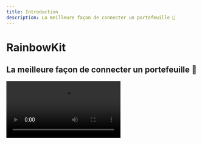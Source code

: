 ```yaml
---
title: Introduction
description: La meilleure façon de connecter un portefeuille 🌈
---
```


# RainbowKit

## La meilleure façon de connecter un portefeuille 🌈

<Video src="https://res.cloudinary.com/rainbowme/video/upload/s--aTmEjSrr--/f_auto:video,q_auto/v1/rainbowkit/site-assets/rainbowkit-video-cutdown-edit_gy0q16" />

RainbowKit est une bibliothèque [React](https://reactjs.org/) qui facilite l'ajout de connexion de portefeuille à votre dapp. C'est intuitif, réactif et personnalisable.

### Caractéristiques

#### Gestion de portefeuille

Gestion de portefeuille prête à l'emploi pour votre dapp. En plus de gérer la connexion et la déconnexion des portefeuilles, RainbowKit prend en charge de nombreux portefeuilles, change les chaînes de connexion, résout l'adresse en ENS, affiche le solde et bien plus encore!

#### Personnalisable

Vous pouvez ajuster l'interface de RainbowKit pour correspondre à votre marque. Vous pouvez choisir parmi quelques couleurs d'accentuation prédéfinies et configurations de rayon de bordure. Pour des cas d'utilisation plus avancés, vous pouvez fournir un thème entièrement personnalisé, rendre votre propre bouton et omettre certaines fonctionnalités. Mode sombre inclus.

#### Normes de l'industrie

Pour une meilleure interopérabilité avec la plupart des produits, nous nous appuyons sur [viem](https://viem.sh) et [wagmi](https://wagmi.sh/) — les bibliothèques les plus utilisées dans l'espace.

Les normes de portefeuille comme EIP-1193 et EIP-6963 sont prises en charge dès le départ, ce qui facilite plus que jamais la connexion transparente de leur portefeuille à votre dApp pour les utilisateurs de portefeuille de navigateur.

### Communauté

Nous sommes impatients de voir la communauté adopter RainbowKit, soulever des problèmes et donner leur avis. Qu'il s'agisse d'une demande de fonctionnalité, d'un rapport de bogue ou d'un projet à présenter, veuillez vous impliquer!

- Soulevez un [problème](https://github.com/rainbow-me/rainbowkit/issues)
- Suivez-nous sur [Twitter](https://twitter.com/rainbowdotme)
- Partagez vos [commentaires](https://github.com/rainbow-me/rainbowkit/discussions/new?category=feedback)
- Essayez-le sur [Codesandbox](https://codesandbox.io/p/sandbox/github/rainbow-me/rainbowkit/tree/main/examples/with-next)
